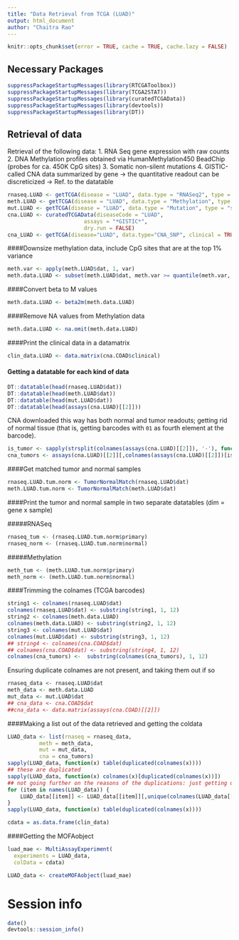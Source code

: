 ```yaml
---
title: "Data Retrieval from TCGA (LUAD)"
output: html_document
author: "Chaitra Rao"
---
```


```r
knitr::opts_chunk$set(error = TRUE, cache = TRUE, cache.lazy = FALSE)
```

## Necessary Packages

```r
suppressPackageStartupMessages(library(RTCGAToolbox))
suppressPackageStartupMessages(library(TCGA2STAT))
suppressPackageStartupMessages(library(curatedTCGAData))
suppressPackageStartupMessages(library(devtools))
suppressPackageStartupMessages(library(DT))
```

## Retrieval of data

Retrieval of the following data:
1. RNA Seq gene expression with raw counts
2. DNA Methylation profiles obtained via HumanMethylation450 BeadChip (probes for ca. 450K CpG sites)
3. Somatic non-silent mutations
4. GISTIC-called CNA data summarized by gene -> the quantitative readout can be discreticized -> Ref. to the datatable

```r
rnaseq.LUAD <- getTCGA(disease = "LUAD", data.type = "RNASeq2", type = "count")
meth.LUAD <- getTCGA(disease = "LUAD", data.type = "Methylation", type = "450K")
mut.LUAD <- getTCGA(disease = "LUAD", data.type = "Mutation", type = "somatic")
cna.LUAD <- curatedTCGAData(diseaseCode = "LUAD",
                        assays = "*GISTIC*",
                        dry.run = FALSE)
cna_LUAD <- getTCGA(disease="LUAD", data.type="CNA_SNP", clinical = TRUE)

```

####Downsize methylation data, include CpG sites that are at the top 1% variance

```r
meth.var <- apply(meth.LUAD$dat, 1, var)
meth.data.LUAD <- subset(meth.LUAD$dat, meth.var >= quantile(meth.var, 0.99, na.rm=T) & !is.na(meth.var))

```

####Convert beta to M values

```r
meth.data.LUAD <- beta2m(meth.data.LUAD)
```

####Remove NA values from Methylation data

```r
meth.data.LUAD <- na.omit(meth.data.LUAD)
```

####Print the clinical data in a datamatrix

```r
clin_data.LUAD <- data.matrix(cna.COAD$clinical)
```

#### Getting a datatable for each kind of data

```r
DT::datatable(head(rnaseq.LUAD$dat))
DT::datatable(head(meth.LUAD$dat))
DT::datatable(head(mut.LUAD$dat))
DT::datatable(head(assays(cna.LUAD)[[2]]))
```

CNA downloaded this way has both normal and tumor readouts; getting rid of normal tissue (that is, getting barcodes with `01` as fourth element at the barcode).

```r
is_tumor <- sapply(strsplit(colnames(assays(cna.LUAD)[[2]]), '-'), function(x) return(grepl('^01', x[4])))
cna_tumors <- assays(cna.LUAD)[[2]][,colnames(assays(cna.LUAD)[[2]])[is_tumor]]
```

####Get matched tumor and normal samples

```r
rnaseq.LUAD.tum.norm <- TumorNormalMatch(rnaseq.LUAD$dat)
meth.LUAD.tum.norm <- TumorNormalMatch(meth.LUAD$dat)

```

####Print the tumor and normal sample in two separate datatables (dim = gene x sample)

#####RNASeq

```r
rnaseq_tum <- (rnaseq.LUAD.tum.norm$primary)
rnaseq_norm <- (rnaseq.LUAD.tum.norm$normal)
```

#####Methylation

```r
meth_tum <- (meth.LUAD.tum.norm$primary)
meth_norm <- (meth.LUAD.tum.norm$normal)
```

####Trimming the colnames (TCGA barcodes)

```r
string1 <- colnames(rnaseq.LUAD$dat)
colnames(rnaseq.LUAD$dat) <- substring(string1, 1, 12)
string2 <- colnames(meth.data.LUAD)
colnames(meth.data.LUAD) <- substring(string2, 1, 12)
string3 <- colnames(mut.LUAD$dat)
colnames(mut.LUAD$dat) <- substring(string3, 1, 12)
## string4 <- colnames(cna.COAD$dat)
## colnames(cna.COAD$dat) <- substring(string4, 1, 12)
colnames(cna_tumors) <-  substring(colnames(cna_tumors), 1, 12)

```

Ensuring duplicate colnames are not present, and taking them out if so

```r
rnaseq_data <- rnaseq.LUAD$dat
meth_data <- meth.data.LUAD
mut_data <- mut.LUAD$dat
## cna_data <- cna.COAD$dat
##cna_data <- data.matrix(assays(cna.COAD)[[2]])

```

####Making a list out of the data retrieved and getting the coldata

```r
LUAD_data <- list(rnaseq = rnaseq_data,
          meth = meth_data,
          mut = mut_data,
          cna = cna_tumors)
sapply(LUAD_data, function(x) table(duplicated(colnames(x))))
## these are duplicated
sapply(LUAD_data, function(x) colnames(x)[duplicated(colnames(x))])
## not going further on the reasons of the duplications: just getting unique stuff
for (item in names(LUAD_data)) {
    LUAD_data[[item]] <- LUAD_data[[item]][,unique(colnames(LUAD_data[[item]]))]
}
sapply(LUAD_data, function(x) table(duplicated(colnames(x))))
```

```r
cdata = as.data.frame(clin_data)
```

####Getting the MOFAobject

```r
luad_mae <- MultiAssayExperiment(
  experiments = LUAD_data, 
  colData = cdata)

LUAD_data <- createMOFAobject(luad_mae)

```

# Session info

```r
date()
devtools::session_info()
```




